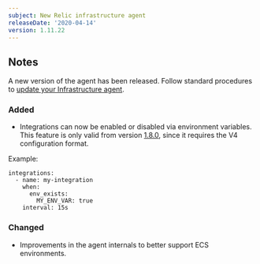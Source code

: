 ```yaml
---
subject: New Relic infrastructure agent
releaseDate: '2020-04-14'
version: 1.11.22
---
```


## Notes

A new version of the agent has been released. Follow standard procedures to [update your Infrastructure agent](/docs/infrastructure/new-relic-infrastructure/installation/update-infrastructure-agent).

### Added

* Integrations can now be enabled or disabled via environment variables. This feature is only valid from version [1.8.0](https://docs.newrelic.com/docs/integrations/integrations-sdk/file-specifications/integration-configuration-file-specifications-agent-v180), since it requires the V4 configuration format.

Example:

```
integrations:
  - name: my-integration
    when:
      env_exists:
        MY_ENV_VAR: true
    interval: 15s
```

### Changed

* Improvements in the agent internals to better support ECS environments.
